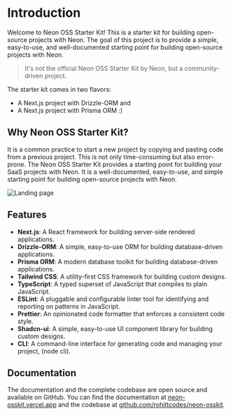 # Introduction
 
Welcome to Neon OSS Starter Kit! This is a starter kit for building open-source projects with Neon. The goal of this project is to provide a simple, easy-to-use, and well-documented starting point for building open-source projects with Neon.

> It's not the official Neon OSS Starter Kit by Neon, but a community-driven project.

The starter kit comes in two flavors: 
- A Next.js project with Drizzle-ORM and
- A Next.js project with Prisma ORM :)

## Why Neon OSS Starter Kit?

It is a common practice to start a new project by copying and pasting code from a previous project. This is not only time-consuming but also error-prone. The Neon OSS Starter Kit provides a starting point for building your SaaS projects with Neon. It is a well-documented, easy-to-use, and simple starting point for building open-source projects with Neon.

![Landing page](https://dev-to-uploads.s3.amazonaws.com/uploads/articles/3b36opy9d79z712f7na5.png)

## Features

- **Next.js**: A React framework for building server-side rendered applications.
- **Drizzle-ORM**: A simple, easy-to-use ORM for building database-driven applications.
- **Prisma ORM**: A modern database toolkit for building database-driven applications.
- **Tailwind CSS**: A utility-first CSS framework for building custom designs.
- **TypeScript**: A typed superset of JavaScript that compiles to plain JavaScript.
- **ESLint**: A pluggable and configurable linter tool for identifying and reporting on patterns in JavaScript.
- **Prettier**: An opinionated code formatter that enforces a consistent code style.
- **Shadcn-ui**: A simple, easy-to-use UI component library for building custom designs.
- **CLI**: A command-line interface for generating code and managing your project, (node cli).

## Documentation

The documentation and the complete codebase are open source and available on GitHub. You can find the documentation at [neon-osskit.vercel.app](https://neon-osskit.vercel.app) and the codebase at [github.com/rohittcodes/neon-osskit](https://github.com/rohittcodes/neon-osskit).
